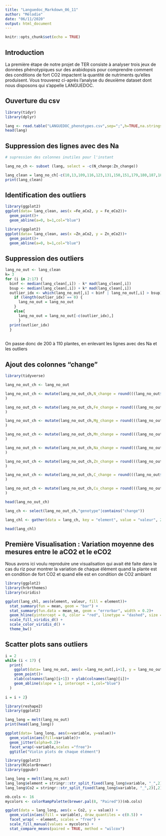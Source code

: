 ```yaml
---
title: "Languedoc_Markdown_06_11"
author: "Mélodie"
date: "06/11/2020"
output: html_document
---
```


```r
knitr::opts_chunk$set(echo = TRUE)
```


## Introduction

La première étape de notre projet de TER consiste à analyser trois jeux de données phénotypiques sur des arabidopsis pour comprendre comment des conditions de fort CO2 impactent la quantité de nutriments qu'elles produisent. Vous trouverez ci-après l'analyse du deuxième dataset dont nous disposons qui s'appelle LANGUEDOC.

## Ouverture du csv

```r
library(tidyr)
library(dplyr)
```
```r
lang <- read.table("LANGUEDOC_phenotypes.csv",sep=";",h=TRUE,na.strings = ".")
head(lang)
```

## Suppression des lignes avec des Na

```r
# supression des colonnes inutiles pour l'instant

lang_no_ch <- subset (lang, select = -c(N_change:Zn_change))

lang_clean = lang_no_ch[-c(10,13,109,116,123,131,150,151,179,180,187,189),] 
print(lang_clean)

```
## Identification des outliers

```r
library(ggplot2)
ggplot(data= lang_clean, aes(x =Fe_aCo2, y = Fe_eCo2))+
  geom_point()+
  geom_abline(a=0, b=1,col="blue")
```
```r
library(ggplot2)
ggplot(data= lang_clean, aes(x =Zn_aCo2, y = Zn_eCo2))+
  geom_point()+
  geom_abline(a=0, b=1,col="blue")
```

## Suppression des outliers

```r
lang_no_out <- lang_clean
k= 3
for (i in 2:17) {
  binf <- median(lang_clean[,i]) - k* mad(lang_clean[,i])
  bsup <- median(lang_clean[,i]) + k* mad(lang_clean[,i])
  outlier_idx <- which(lang_no_out[,i] < binf | lang_no_out[,i] > bsup)
    if (length(outlier_idx) == 0) {
      lang_no_out = lang_no_out
    }
    else{
      lang_no_out = lang_no_out[-c(outlier_idx),]
      }
  print(outlier_idx)
  }
  
```
On passe donc de 200 à 110 plantes, en enlevant les lignes avec des Na et les outliers

## Ajout des colonnes "change"

```r
library(tidyverse)

lang_no_out_ch <- lang_no_out

lang_no_out_ch <- mutate(lang_no_out_ch,N_change = round(((lang_no_out$N_eCo2-lang_no_out$N_aCo2)/lang_no_out$N_aCo2)*100, digits = 2)
)

lang_no_out_ch <- mutate(lang_no_out_ch,Fe_change = round(((lang_no_out$Fe_eCo2-lang_no_out$Fe_aCo2)/lang_no_out$Fe_aCo2)*100, digits = 2)
)

lang_no_out_ch <- mutate(lang_no_out_ch,Mg_change = round(((lang_no_out$Mg_eCo2-lang_no_out$Mg_aCo2)/lang_no_out$Mg_aCo2)*100, digits = 2)
)

lang_no_out_ch <- mutate(lang_no_out_ch,Mn_change = round(((lang_no_out$Mn_eCo2-lang_no_out$Mn_aCo2)/lang_no_out$Mn_aCo2)*100, digits = 2)
)

lang_no_out_ch <- mutate(lang_no_out_ch,Na_change = round(((lang_no_out$Na_eCo2-lang_no_out$Na_aCo2)/lang_no_out$Na_aCo2)*100, digits = 2)
)

lang_no_out_ch <- mutate(lang_no_out_ch,Zn_change = round(((lang_no_out$Zn_eCo2-lang_no_out$Zn_aCo2)/lang_no_out$Zn_aCo2)*100, digits = 2)
)

lang_no_out_ch <- mutate(lang_no_out_ch,C_change = round(((lang_no_out$C_eCo2-lang_no_out$C_aCo2)/lang_no_out$C_aCo2)*100, digits = 2)
)

lang_no_out_ch <- mutate(lang_no_out_ch,Cu_change = round(((lang_no_out$Cu_eCo2-lang_no_out$Cu_aCo2)/lang_no_out$Cu_aCo2)*100, digits = 2)
)

head(lang_no_out_ch)

lang_ch <- select(lang_no_out_ch,"genotype"|contains("change"))

lang_chl <- gather(data = lang_ch, key = "element", value = "valeur", 2:9)

head(lang_chl)

```
## Première Visualisation : Variation moyenne des mesures entre le aCO2 et le eCO2

Nous avons ici voulu reproduire une visualisation qui avait été faite dans le cas du riz pour montrer la variation de chaque élément quand la plante est en condition de fort CO2 et quand elle est en condition de CO2 ambiant

```r
library(ggplot2)
library(hrbrthemes)
library(viridis)
```

```r
ggplot(lang_chl, aes(element, valeur, fill = element))+
  stat_summary(fun = mean, geom = "bar") +
  stat_summary(fun.data = mean_se, geom = "errorbar", width = 0.2)+
  geom_hline(yintercept = 0, color = "red", linetype = "dashed", size = 1) +
  scale_fill_viridis_d() +
  scale_color_viridis_d() +
  theme_bw()
```

## Scatter plots sans outliers

```r
i = 2
while (i < 17) {
  print(
    ggplot(data= lang_no_out, aes(x =lang_no_out[,i+1], y = lang_no_out[,i]))+
    geom_point()+
    xlab(colnames(lang)[i+1]) + ylab(colnames(lang)[i])+
    geom_abline(slope = 1, intercept = 1,col="blue")
  )
  
i = i + 2}
```

```r
library(reshape2)
library(ggplot2)

lang_long = melt(lang_no_out)
print(head(lang_long))

ggplot(data= lang_long, aes(x=variable, y=value))+
  geom_violin(aes(fill=variable))+
  geom_jitter(alpha=0.2)+
  facet_wrap(~variable,scales ="free")+
  ggtitle("Violin plots de chaque élément")
```

```r
library(ggplot2)
library(RColorBrewer)
library(ggpubr)

lang_long = melt(lang_no_out)
lang_long$element = stringr::str_split_fixed(lang_long$variable, "_",2)[,1]
lang_long$Co2 = stringr::str_split_fixed(lang_long$variable, "_",2)[,2]

nb.cols <- 16
mycolors <- colorRampPalette(brewer.pal(8, "Paired"))(nb.cols)

ggplot(data = lang_long, aes(x = Co2, y = value)) +
  geom_violin(aes(fill = variable), draw_quantiles = c(0.5)) +
  facet_wrap( ~ element, scales = "free") +
  scale_fill_manual(values = mycolors) +
  stat_compare_means(paired = TRUE, method = "wilcox")
  
```


